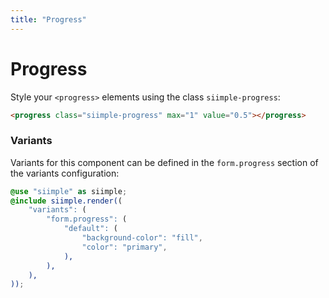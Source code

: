 ```yaml
---
title: "Progress"
---
```


# Progress

Style your `<progress>` elements using the class `siimple-progress`:

```html live=true
<progress class="siimple-progress" max="1" value="0.5"></progress>
```

### Variants

Variants for this component can be defined in the `form.progress` section of the variants configuration:

```scss
@use "siimple" as siimple;
@include siimple.render((
    "variants": (
        "form.progress": (
            "default": (
                "background-color": "fill",
                "color": "primary",
            ),
        ),
    ),
));
```
